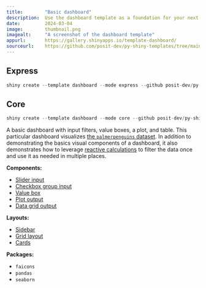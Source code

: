 ```yaml
---
title:        "Basic dashboard"
description:  Use the dashboard template as a foundation for your next Shiny app.
date:         2024-03-04
image:        thumbnail.png
imagealt:     "A screenshot of the dashboard template"
appurl:       https://gallery.shinyapps.io/template-dashboard/
sourceurl:    https://github.com/posit-dev/py-shiny-templates/tree/main/dashboard
---
```


::: {.panel-tabset .shiny-mode-tabset  group="shiny-app-mode"}
## Express
``` python
shiny create --template dashboard --mode express --github posit-dev/py-shiny-templates
```
## Core
``` python
shiny create --template dashboard --mode core --github posit-dev/py-shiny-templates
```
:::


A basic dashboard with input filters, value boxes, a plot, and table.
This particular dashboard visualizes [the `palmerpenguins` dataset](https://github.com/mcnakhaee/palmerpenguins).
In addition to demonstrating the basics visual components of a dashboard, it also demonstrates how to leverage [reactive calculations](../../docs/reactive-foundations.qmd#calculations) to filter the data once and use it as needed in multiple places.

:::: {.grid .tags}

::: {.g-col-6 .g-col-sm-4}
**Components:**

* [Slider input](../../components/inputs/slider/index.qmd)
* [Checkbox group input](../../components/inputs/checkbox-group/index.qmd)
* [Value box](../../components/outputs/value-box/index.qmd)
* [Plot output](../../components/outputs/plot-seaborn/index.qmd)
* [Data grid output](../../components/outputs/data-grid/index.qmd)

:::
::: {.g-col-6 .g-col-sm-4}
**Layouts:**

* [Sidebar](../../layouts/sidebars/index.qmd)
* [Grid layout](../../layouts/arrange/index.qmd)
* [Cards](../../layouts/panels-cards/index.qmd#content-divided-by-cards)

:::
::: {.g-col-6 .g-col-sm-4}
**Packages:**

* `faicons`
* `pandas`
* `seaborn`

:::
::::
